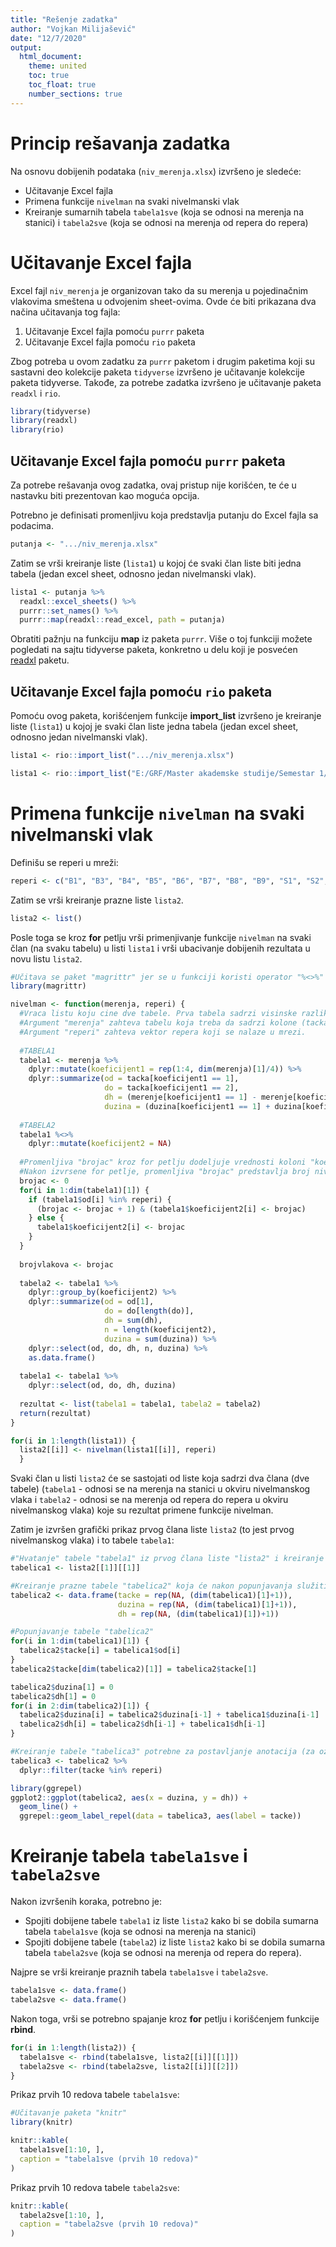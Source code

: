 ```yaml
---
title: "Rešenje zadatka"
author: "Vojkan Milijašević"
date: "12/7/2020"
output:
  html_document:
    theme: united
    toc: true
    toc_float: true
    number_sections: true
---
```

# Princip rešavanja zadatka

Na osnovu dobijenih podataka (`niv_merenja.xlsx`) izvršeno je sledeće:

* Učitavanje Excel fajla
* Primena funkcije `nivelman` na svaki nivelmanski vlak
* Kreiranje sumarnih tabela `tabela1sve` (koja se odnosi na merenja na stanici) i `tabela2sve` (koja se odnosi na merenja od repera do repera)

# Učitavanje Excel fajla

Excel fajl `niv_merenja` je organizovan tako da su merenja u pojedinačnim vlakovima smeštena u odvojenim sheet-ovima. Ovde će biti prikazana dva načina učitavanja tog fajla:

1. Učitavanje Excel fajla pomoću `purrr` paketa
2. Učitavanje Excel fajla pomoću `rio` paketa

Zbog potreba u ovom zadatku za `purrr` paketom i drugim paketima koji su sastavni deo kolekcije paketa `tidyverse` izvršeno je učitavanje kolekcije paketa tidyverse.
Takođe, za potrebe zadatka izvršeno je učitavanje paketa `readxl` i `rio`.

```r
library(tidyverse)
library(readxl)
library(rio)
```

## Učitavanje Excel fajla pomoću `purrr` paketa

Za potrebe rešavanja ovog zadatka, ovaj pristup nije korišćen, te će u nastavku biti prezentovan kao moguća opcija.

Potrebno je definisati promenljivu koja predstavlja putanju do Excel fajla sa podacima.

```r
putanja <- ".../niv_merenja.xlsx"
```

Zatim se vrši kreiranje liste (`lista1`) u kojoj će svaki član liste biti jedna tabela (jedan excel sheet, odnosno jedan nivelmanski vlak).

```r
lista1 <- putanja %>%
  readxl::excel_sheets() %>%
  purrr::set_names() %>%
  purrr::map(readxl::read_excel, path = putanja)
```

Obratiti pažnju na funkciju **map** iz paketa `purrr`. Više o toj funkciji možete pogledati na sajtu tidyverse paketa, konkretno u delu koji je posvećen [readxl](https://readxl.tidyverse.org/articles/articles/readxl-workflows.html#iterate-over-multiple-worksheets-in-a-workbook) paketu.    

## Učitavanje Excel fajla pomoću `rio` paketa

Pomoću ovog paketa, korišćenjem funkcije **import_list** izvršeno je kreiranje liste (`lista1`) u kojoj je svaki član liste jedna tabela (jedan excel sheet, odnosno jedan nivelmanski vlak).

```r
lista1 <- rio::import_list(".../niv_merenja.xlsx")
```

```r
lista1 <- rio::import_list("E:/GRF/Master akademske studije/Semestar 1/Nauka o podacima u R-u/4. cas (18.11.2020.)/Predavanja i vezbe/Materijal/niv_merenja.xlsx")
```

# Primena funkcije `nivelman` na svaki nivelmanski vlak

Definišu se reperi u mreži:

```r
reperi <- c("B1", "B3", "B4", "B5", "B6", "B7", "B8", "B9", "S1", "S2", "S3", "D1", "H1", "J1", "M1", "P1", "D7", "H7", "N7", "D10", "E10", "I10", "P10", "P13", "L116", "D19", "G19", "J19", "M19", "P19", "E26", "P26", "D29", "J29", "M29", "P29", "D32", "H32", "D38", "G38", "J38", "M38", "P38", "A11", "A12", "A13", "A14", "A21", "A22", "A23", "A24")
```

Zatim se vrši kreiranje prazne liste `lista2`.

```r
lista2 <- list()
```

Posle toga se kroz **for** petlju vrši primenjivanje funkcije `nivelman` na svaki član (na svaku tabelu) u listi `lista1` i vrši ubacivanje dobijenih rezultata u novu listu `lista2`.

```r
#Učitava se paket "magrittr" jer se u funkciji koristi operator "%<>%" iz tog paketa 
library(magrittr)

nivelman <- function(merenja, reperi) {
  #Vraca listu koju cine dve tabele. Prva tabela sadrzi visinske razlike po stanici. Druga tabela sadrzi visinske razlike od repera do repera.
  #Argument "merenja" zahteva tabelu koja treba da sadrzi kolone (tacka, merenje, duzina) sa odgovarajuce pridruzenim vrednostima.
  #Argument "reperi" zahteva vektor repera koji se nalaze u mrezi. 
  
  #TABELA1
  tabela1 <- merenja %>%
    dplyr::mutate(koeficijent1 = rep(1:4, dim(merenja)[1]/4)) %>%
    dplyr::summarize(od = tacka[koeficijent1 == 1],
                     do = tacka[koeficijent1 == 2],
                     dh = (merenje[koeficijent1 == 1] - merenje[koeficijent1 == 2] + merenje[koeficijent1 == 4] - merenje[koeficijent1 ==3])/2,
                     duzina = (duzina[koeficijent1 == 1] + duzina[koeficijent1 == 2] + duzina[koeficijent1 == 3] + duzina[koeficijent1 == 4])/2)
  
  #TABELA2
  tabela1 %<>%
    dplyr::mutate(koeficijent2 = NA)
  
  #Promenljiva "brojac" kroz for petlju dodeljuje vrednosti koloni "koeficijent2".
  #Nakon izvrsene for petlje, promenljiva "brojac" predstavlja broj nivelmanskih vlakova.
  brojac <- 0
  for(i in 1:dim(tabela1)[1]) {
    if (tabela1$od[i] %in% reperi) {
      (brojac <- brojac + 1) & (tabela1$koeficijent2[i] <- brojac)
    } else {
      tabela1$koeficijent2[i] <- brojac
    }
  }
  
  brojvlakova <- brojac
  
  tabela2 <- tabela1 %>%
    dplyr::group_by(koeficijent2) %>%
    dplyr::summarize(od = od[1],
                     do = do[length(do)],
                     dh = sum(dh),
                     n = length(koeficijent2),
                     duzina = sum(duzina)) %>%
    dplyr::select(od, do, dh, n, duzina) %>%
    as.data.frame()
  
  tabela1 <- tabela1 %>%
    dplyr::select(od, do, dh, duzina)
  
  rezultat <- list(tabela1 = tabela1, tabela2 = tabela2)
  return(rezultat)
}
```

```r
for(i in 1:length(lista1)) {
  lista2[[i]] <- nivelman(lista1[[i]], reperi)
  }
```

Svaki član u listi `lista2` će se sastojati od liste koja sadrzi dva člana (dve tabele) (`tabela1` - odnosi se na merenja na stanici u okviru nivelmanskog vlaka i `tabela2` - odnosi se na merenja od repera do repera u okviru nivelmanskog vlaka) koje su rezultat primene funkcije nivelman.

Zatim je izvršen grafički prikaz prvog člana liste `lista2` (to jest prvog nivelmanskog vlaka) i to tabele `tabela1`:

```r
#"Hvatanje" tabele "tabela1" iz prvog člana liste "lista2" i kreiranje pomoćne tabele #"tabelica1". Ako postoji potreba za drugim tabelama/članovima, potrebno je samo promeniti #indeks(e).
tabelica1 <- lista2[[1]][[1]]

#Kreiranje prazne tabele "tabelica2" koja će nakon popunjavanja služiti za kreiranje #grafika. 
tabelica2 <- data.frame(tacke = rep(NA, (dim(tabelica1)[1]+1)), 
                        duzina = rep(NA, (dim(tabelica1)[1]+1)),
                        dh = rep(NA, (dim(tabelica1)[1])+1))

#Popunjavanje tabele "tabelica2"
for(i in 1:dim(tabelica1)[1]) {
  tabelica2$tacke[i] = tabelica1$od[i]
}
tabelica2$tacke[dim(tabelica2)[1]] = tabelica2$tacke[1]

tabelica2$duzina[1] = 0
tabelica2$dh[1] = 0
for(i in 2:dim(tabelica2)[1]) {
  tabelica2$duzina[i] = tabelica2$duzina[i-1] + tabelica1$duzina[i-1]
  tabelica2$dh[i] = tabelica2$dh[i-1] + tabelica1$dh[i-1]
}

#Kreiranje tabele "tabelica3" potrebne za postavljanje anotacija (za označavanje repera na grafiku)
tabelica3 <- tabelica2 %>%
  dplyr::filter(tacke %in% reperi)
```

```r
library(ggrepel)
ggplot2::ggplot(tabelica2, aes(x = duzina, y = dh)) +
  geom_line() +
  ggrepel::geom_label_repel(data = tabelica3, aes(label = tacke))
```

# Kreiranje tabela `tabela1sve` i `tabela2sve`

Nakon izvršenih koraka, potrebno je: 

* Spojiti dobijene tabele `tabela1` iz liste `lista2` kako bi se dobila sumarna tabela `tabela1sve` (koja se odnosi na merenja na stanici) 
* Spojiti dobijene tabele (`tabela2`) iz liste `lista2` kako bi se dobila sumarna tabela `tabela2sve` (koja se odnosi na merenja od repera do repera).

Najpre se vrši kreiranje praznih tabela `tabela1sve` i `tabela2sve`.

```r
tabela1sve <- data.frame()
tabela2sve <- data.frame()
```

Nakon toga, vrši se potrebno spajanje kroz **for** petlju i korišćenjem funkcije **rbind**.

```r
for(i in 1:length(lista2)) {
  tabela1sve <- rbind(tabela1sve, lista2[[i]][[1]])
  tabela2sve <- rbind(tabela2sve, lista2[[i]][[2]])
}
```

Prikaz prvih 10 redova tabele `tabela1sve`:

```r
#Učitavanje paketa "knitr"
library(knitr)

knitr::kable(
  tabela1sve[1:10, ],
  caption = "tabela1sve (prvih 10 redova)"
)
```

Prikaz prvih 10 redova tabele `tabela2sve`:

```r
knitr::kable(
  tabela2sve[1:10, ],
  caption = "tabela2sve (prvih 10 redova)"
)
```